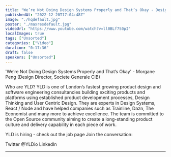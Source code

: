 ```yaml
---
title: "We’re Not Doing Design Systems Properly and That’s Okay - Design Systems London #5 - December 2022"
publishedAt: "2022-12-20T17:04:48Z"
image: "./hqdefault.jpg"
poster: "./maxresdefault.jpg"
videoUrl: "https://www.youtube.com/watch?v=ll0BLf7S0pI"
localImages: true
tags: ["Unsorted"]
categories: ["Video"]
duration: "0:17:36"
draft: false
speakers: ["Unsorted"]
---
```


'We’re Not Doing Design Systems Properly and That’s Okay' - Morgane Peng (Design Director, Societe Generale CIB)

Who are YLD?
YLD is one of London’s fastest growing product design and software engineering consultancies building exciting products and platforms using established product development processes, Design Thinking and User Centric Design. They are experts in Design Systems, React / Node and have helped companies such as Trainline, Dazn, The Economist and many more to achieve excellence.
The team is committed to the Open Source community aiming to create a long-standing product culture and delivery capability in each piece of work.

YLD is hiring - check out the job page
Join the conversation:

Twitter @YLDio
LinkedIn

---
